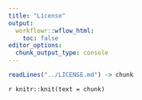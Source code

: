 ```yaml
---
title: "License"
output:
  workflowr::wflow_html:
    toc: false
editor_options:
  chunk_output_type: console
---
```


```r
readLines("../LICENSE.md") -> chunk
```

`r knitr::knit(text = chunk)`
